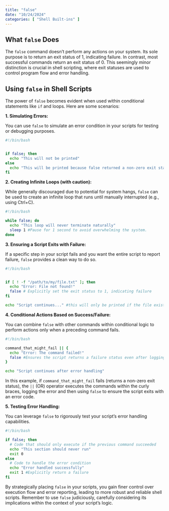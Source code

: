 ```yaml
---
title: "false"
date: "10/24/2024"
categories: [ "Shell Built-ins" ]
---
```

## What `false` Does

The `false` command doesn't perform any actions on your system. Its sole purpose is to return an exit status of 1, indicating failure.  In contrast, most successful commands return an exit status of 0.  This seemingly minor distinction is crucial in shell scripting, where exit statuses are used to control program flow and error handling.

## Using `false` in Shell Scripts

The power of `false` becomes evident when used within conditional statements like `if` and loops.  Here are some scenarios:

**1. Simulating Errors:**

You can use `false` to simulate an error condition in your scripts for testing or debugging purposes.

```bash
#!/bin/bash


if false; then
  echo "This will not be printed"
else
  echo "This will be printed because false returned a non-zero exit status"
fi
```

**2. Creating Infinite Loops (with caution):**

While generally discouraged due to potential for system hangs,  `false` can be used to create an infinite loop that runs until manually interrupted (e.g., using Ctrl+C).

```bash
#!/bin/bash

while false; do
  echo "This loop will never terminate naturally"
  sleep 1 #Pause for 1 second to avoid overwhelming the system.
done
```

**3. Ensuring a Script Exits with Failure:**

If a specific step in your script fails and you want the entire script to report failure,  `false` provides a clean way to do so.

```bash
#!/bin/bash


if [ ! -f "/path/to/my/file.txt" ]; then
  echo "Error: File not found!"
  false # Explicitly set the exit status to 1, indicating failure
fi

echo "Script continues..." #this will only be printed if the file exists

```

**4.  Conditional Actions Based on Success/Failure:**

You can combine `false` with other commands within conditional logic to perform actions only when a preceding command fails.

```bash
#!/bin/bash

command_that_might_fail || {
  echo "Error: The command failed!"
  false #Ensures the script returns a failure status even after logging the error
}

echo "Script continues after error handling"

```

In this example, if `command_that_might_fail` fails (returns a non-zero exit status), the `||` (OR) operator executes the commands within the curly braces, logging the error and then using `false` to ensure the script exits with an error code.



**5.  Testing Error Handling:**

You can leverage `false` to rigorously test your script's error handling capabilities.

```bash
#!/bin/bash

if false; then
  # Code that should only execute if the previous command succeeded
  echo "This section should never run"
  exit 0
else
  # Code to handle the error condition
  echo "Error handled successfully"
  exit 1 #Explicitly return a failure
fi
```

By strategically placing `false` in your scripts, you gain finer control over execution flow and error reporting, leading to more robust and reliable shell scripts.  Remember to use `false` judiciously, carefully considering its implications within the context of your script's logic.

